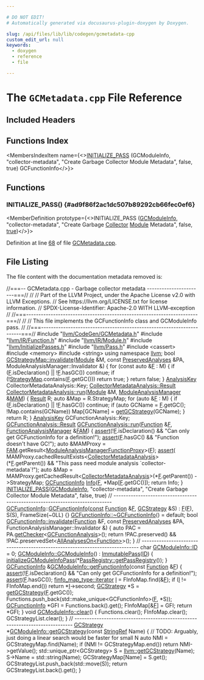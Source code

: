 ```yaml
---

# DO NOT EDIT!
# Automatically generated via docusaurus-plugin-doxygen by Doxygen.

slug: /api/files/lib/lib/codegen/gcmetadata-cpp
custom_edit_url: null
keywords:
  - doxygen
  - reference
  - file

---
```





# The `GCMetadata.cpp` File Reference

<DoxygenPage pluginConfig={pluginConfig}>



## Included Headers

<IncludesList>
<IncludesListItem
  filePath="llvm/CodeGen/GCMetadata.h"
  permalink="/docs/api/files/include/include/llvm/include/llvm/codegen/gcmetadata-h"
  isLocal="true" />
<IncludesListItem
  filePath="llvm/IR/Function.h"
  permalink="/docs/api/files/include/include/llvm/include/llvm/ir/function-h"
  isLocal="true" />
<IncludesListItem
  filePath="llvm/IR/Module.h"
  permalink="/docs/api/files/include/include/llvm/include/llvm/ir/module-h"
  isLocal="true" />
<IncludesListItem
  filePath="llvm/InitializePasses.h"
  permalink="/docs/api/files/include/include/llvm/initializepasses-h"
  isLocal="true" />
<IncludesListItem
  filePath="llvm/Pass.h"
  permalink="/docs/api/files/include/include/llvm/pass-h"
  isLocal="true" />
<IncludesListItem
  filePath="cassert"
  permalink=""
  isLocal="false" />
<IncludesListItem
  filePath="memory"
  permalink=""
  isLocal="false" />
<IncludesListItem
  filePath="string"
  permalink=""
  isLocal="false" />
</IncludesList>

## Functions Index

<MembersIndex>

<MembersIndexItem
  name={<><a href="#ad9f86f2ac1dc507b89292cb66fec0ef6">INITIALIZE&#95;PASS</a> (GCModuleInfo, &quot;collector-metadata&quot;, &quot;Create Garbage Collector Module Metadata&quot;, false, true) GCFunctionInfo</>}>
</MembersIndexItem>

</MembersIndex>


<SectionDefinition>

## Functions

### INITIALIZE&#95;PASS() {#ad9f86f2ac1dc507b89292cb66fec0ef6}

<MemberDefinition
  prototype={<>INITIALIZE&#95;PASS (<a href="/docs/api/classes/llvm/gcmoduleinfo">GCModuleInfo</a>, &quot;collector-metadata&quot;, &quot;Create Garbage <a href="/docs/api/files/lib/lib/codegen/regusageinfocollector-cpp/#a56152063c87e42d184c62fab1f3b0481">Collector</a> <a href="/docs/api/classes/llvm/module">Module</a> Metadata&quot;, false, <a href="/docs/api/files/lib/lib/analysis/basicaliasanalysis-cpp/#af6d5cafbdfc5313e65d990120021a3ec">true</a>)</>}>

Definition at line <a href="#l00068">68</a> of file <a href="/docs/api/files/lib/lib/codegen/gcmetadata-cpp">GCMetadata.cpp</a>.
</MemberDefinition>

</SectionDefinition>

## File Listing

The file content with the documentation metadata removed is:

<ProgramListing>

<Link id="l00001" /><CodeLine lineNumber="1"><Highlight kind="comment">//===-- GCMetadata.cpp - Garbage collector metadata -----------------------===//</Highlight><Highlight kind="normal"></Highlight></CodeLine>
<Link id="l00002" /><CodeLine lineNumber="2"><Highlight kind="normal"></Highlight><Highlight kind="comment">//</Highlight><Highlight kind="normal"></Highlight></CodeLine>
<Link id="l00003" /><CodeLine lineNumber="3"><Highlight kind="normal"></Highlight><Highlight kind="comment">// Part of the LLVM Project, under the Apache License v2.0 with LLVM Exceptions.</Highlight><Highlight kind="normal"></Highlight></CodeLine>
<Link id="l00004" /><CodeLine lineNumber="4"><Highlight kind="normal"></Highlight><Highlight kind="comment">// See https://llvm.org/LICENSE.txt for license information.</Highlight><Highlight kind="normal"></Highlight></CodeLine>
<Link id="l00005" /><CodeLine lineNumber="5"><Highlight kind="normal"></Highlight><Highlight kind="comment">// SPDX-License-Identifier: Apache-2.0 WITH LLVM-exception</Highlight><Highlight kind="normal"></Highlight></CodeLine>
<Link id="l00006" /><CodeLine lineNumber="6"><Highlight kind="normal"></Highlight><Highlight kind="comment">//</Highlight><Highlight kind="normal"></Highlight></CodeLine>
<Link id="l00007" /><CodeLine lineNumber="7"><Highlight kind="normal"></Highlight><Highlight kind="comment">//===----------------------------------------------------------------------===//</Highlight><Highlight kind="normal"></Highlight></CodeLine>
<Link id="l00008" /><CodeLine lineNumber="8"><Highlight kind="normal"></Highlight><Highlight kind="comment">//</Highlight><Highlight kind="normal"></Highlight></CodeLine>
<Link id="l00009" /><CodeLine lineNumber="9"><Highlight kind="normal"></Highlight><Highlight kind="comment">// This file implements the GCFunctionInfo class and GCModuleInfo pass.</Highlight><Highlight kind="normal"></Highlight></CodeLine>
<Link id="l00010" /><CodeLine lineNumber="10"><Highlight kind="normal"></Highlight><Highlight kind="comment">//</Highlight><Highlight kind="normal"></Highlight></CodeLine>
<Link id="l00011" /><CodeLine lineNumber="11"><Highlight kind="normal"></Highlight><Highlight kind="comment">//===----------------------------------------------------------------------===//</Highlight><Highlight kind="normal"></Highlight></CodeLine>
<Link id="l00012" /><CodeLine lineNumber="12"><Highlight kind="normal"></Highlight></CodeLine>
<Link id="l00013" /><CodeLine lineNumber="13"><Highlight kind="normal"></Highlight><Highlight kind="preprocessor">#include &quot;<a href="/docs/api/files/include/include/llvm/include/llvm/codegen/gcmetadata-h">llvm/CodeGen/GCMetadata.h</a>&quot;</Highlight><Highlight kind="normal"></Highlight></CodeLine>
<Link id="l00014" /><CodeLine lineNumber="14"><Highlight kind="normal"></Highlight><Highlight kind="preprocessor">#include &quot;<a href="/docs/api/files/include/include/llvm/include/llvm/ir/function-h">llvm/IR/Function.h</a>&quot;</Highlight><Highlight kind="normal"></Highlight></CodeLine>
<Link id="l00015" /><CodeLine lineNumber="15"><Highlight kind="normal"></Highlight><Highlight kind="preprocessor">#include &quot;<a href="/docs/api/files/include/include/llvm/include/llvm/ir/module-h">llvm/IR/Module.h</a>&quot;</Highlight><Highlight kind="normal"></Highlight></CodeLine>
<Link id="l00016" /><CodeLine lineNumber="16"><Highlight kind="normal"></Highlight><Highlight kind="preprocessor">#include &quot;<a href="/docs/api/files/include/include/llvm/initializepasses-h">llvm/InitializePasses.h</a>&quot;</Highlight><Highlight kind="normal"></Highlight></CodeLine>
<Link id="l00017" /><CodeLine lineNumber="17"><Highlight kind="normal"></Highlight><Highlight kind="preprocessor">#include &quot;<a href="/docs/api/files/include/include/llvm/pass-h">llvm/Pass.h</a>&quot;</Highlight><Highlight kind="normal"></Highlight></CodeLine>
<Link id="l00018" /><CodeLine lineNumber="18"><Highlight kind="normal"></Highlight><Highlight kind="preprocessor">#include &lt;cassert&gt;</Highlight><Highlight kind="normal"></Highlight></CodeLine>
<Link id="l00019" /><CodeLine lineNumber="19"><Highlight kind="normal"></Highlight><Highlight kind="preprocessor">#include &lt;memory&gt;</Highlight><Highlight kind="normal"></Highlight></CodeLine>
<Link id="l00020" /><CodeLine lineNumber="20"><Highlight kind="normal"></Highlight><Highlight kind="preprocessor">#include &lt;string&gt;</Highlight><Highlight kind="normal"></Highlight></CodeLine>
<Link id="l00021" /><CodeLine lineNumber="21"><Highlight kind="normal"></Highlight></CodeLine>
<Link id="l00022" /><CodeLine lineNumber="22"><Highlight kind="normal"></Highlight><Highlight kind="keyword">using namespace </Highlight><Highlight kind="normal"><a href="/docs/api/namespaces/llvm">llvm</a>;</Highlight></CodeLine>
<Link id="l00023" /><CodeLine lineNumber="23"><Highlight kind="normal"></Highlight></CodeLine>
<Link id="l00024" /><CodeLine lineNumber="24" lineLink="/docs/api/structs/llvm/gcstrategymap/#a7b328e79a2ddef5a56f77b746eedfc78"><Highlight kind="normal"></Highlight><Highlight kind="keywordtype">bool</Highlight><Highlight kind="normal"> <a href="/docs/api/structs/llvm/gcstrategymap/#a7b328e79a2ddef5a56f77b746eedfc78">GCStrategyMap::invalidate</a>(<a href="/docs/api/classes/llvm/module">Module</a> &amp;M, </Highlight><Highlight kind="keyword">const</Highlight><Highlight kind="normal"> <a href="/docs/api/classes/llvm/preservedanalyses">PreservedAnalyses</a> &amp;PA,</Highlight></CodeLine>
<Link id="l00025" /><CodeLine lineNumber="25"><Highlight kind="normal">                               ModuleAnalysisManager::Invalidator &amp;) &#123;</Highlight></CodeLine>
<Link id="l00026" /><CodeLine lineNumber="26"><Highlight kind="normal">  </Highlight><Highlight kind="keywordflow">for</Highlight><Highlight kind="normal"> (</Highlight><Highlight kind="keyword">const</Highlight><Highlight kind="normal"> </Highlight><Highlight kind="keyword">auto</Highlight><Highlight kind="normal"> &amp;<a href="/docs/api/files/lib/lib/support/md5-cpp/#a96d73bbd7af15cb1fc38c3f4a3bd82e9">F</a> : M) &#123;</Highlight></CodeLine>
<Link id="l00027" /><CodeLine lineNumber="27"><Highlight kind="normal">    </Highlight><Highlight kind="keywordflow">if</Highlight><Highlight kind="normal"> (<a href="/docs/api/files/lib/lib/support/md5-cpp/#a96d73bbd7af15cb1fc38c3f4a3bd82e9">F</a>.isDeclaration() || !<a href="/docs/api/files/lib/lib/support/md5-cpp/#a96d73bbd7af15cb1fc38c3f4a3bd82e9">F</a>.hasGC())</Highlight></CodeLine>
<Link id="l00028" /><CodeLine lineNumber="28"><Highlight kind="normal">      </Highlight><Highlight kind="keywordflow">continue</Highlight><Highlight kind="normal">;</Highlight></CodeLine>
<Link id="l00029" /><CodeLine lineNumber="29"><Highlight kind="normal">    </Highlight><Highlight kind="keywordflow">if</Highlight><Highlight kind="normal"> (!<a href="/docs/api/structs/llvm/gcstrategymap/#ae854c4d1fdad10fff95dcbc48cb2f8db">StrategyMap</a>.contains(<a href="/docs/api/files/lib/lib/support/md5-cpp/#a96d73bbd7af15cb1fc38c3f4a3bd82e9">F</a>.getGC()))</Highlight></CodeLine>
<Link id="l00030" /><CodeLine lineNumber="30"><Highlight kind="normal">      </Highlight><Highlight kind="keywordflow">return</Highlight><Highlight kind="normal"> </Highlight><Highlight kind="keyword">true</Highlight><Highlight kind="normal">;</Highlight></CodeLine>
<Link id="l00031" /><CodeLine lineNumber="31"><Highlight kind="normal">  &#125;</Highlight></CodeLine>
<Link id="l00032" /><CodeLine lineNumber="32"><Highlight kind="normal">  </Highlight><Highlight kind="keywordflow">return</Highlight><Highlight kind="normal"> </Highlight><Highlight kind="keyword">false</Highlight><Highlight kind="normal">;</Highlight></CodeLine>
<Link id="l00033" /><CodeLine lineNumber="33"><Highlight kind="normal">&#125;</Highlight></CodeLine>
<Link id="l00034" /><CodeLine lineNumber="34"><Highlight kind="normal"></Highlight></CodeLine>
<Link id="l00035" /><CodeLine lineNumber="35"><Highlight kind="normal"><a href="/docs/api/structs/llvm/analysiskey">AnalysisKey</a> CollectorMetadataAnalysis::Key;</Highlight></CodeLine>
<Link id="l00036" /><CodeLine lineNumber="36"><Highlight kind="normal"></Highlight></CodeLine>
<Link id="l00037" /><CodeLine lineNumber="37"><Highlight kind="normal"><a href="/docs/api/classes/llvm/collectormetadataanalysis/#aff02938794ffe5e189da9c91c6505f96">CollectorMetadataAnalysis::Result</a></Highlight></CodeLine>
<Link id="l00038" /><CodeLine lineNumber="38" lineLink="/docs/api/classes/llvm/collectormetadataanalysis/#a940b13e06cb50e4d5b4ca391dc16e190"><Highlight kind="normal"><a href="/docs/api/classes/llvm/collectormetadataanalysis/#a940b13e06cb50e4d5b4ca391dc16e190">CollectorMetadataAnalysis::run</a>(<a href="/docs/api/classes/llvm/module">Module</a> &amp;M, <a href="/docs/api/namespaces/llvm/#af9c9208365fd9ce11392b4d79485e259">ModuleAnalysisManager</a> &amp;<a href="/docs/api/files/lib/lib/passes/passbuilderbindings-cpp/#a85bddafa659a93a7a67c9094648259be">MAM</a>) &#123;</Highlight></CodeLine>
<Link id="l00039" /><CodeLine lineNumber="39"><Highlight kind="normal">  <a href="/docs/api/classes/llvm/collectormetadataanalysis/#aff02938794ffe5e189da9c91c6505f96">Result</a> R;</Highlight></CodeLine>
<Link id="l00040" /><CodeLine lineNumber="40"><Highlight kind="normal">  </Highlight><Highlight kind="keyword">auto</Highlight><Highlight kind="normal"> &amp;Map = R.StrategyMap;</Highlight></CodeLine>
<Link id="l00041" /><CodeLine lineNumber="41"><Highlight kind="normal">  </Highlight><Highlight kind="keywordflow">for</Highlight><Highlight kind="normal"> (</Highlight><Highlight kind="keyword">auto</Highlight><Highlight kind="normal"> &amp;<a href="/docs/api/files/lib/lib/support/md5-cpp/#a96d73bbd7af15cb1fc38c3f4a3bd82e9">F</a> : M) &#123;</Highlight></CodeLine>
<Link id="l00042" /><CodeLine lineNumber="42"><Highlight kind="normal">    </Highlight><Highlight kind="keywordflow">if</Highlight><Highlight kind="normal"> (<a href="/docs/api/files/lib/lib/support/md5-cpp/#a96d73bbd7af15cb1fc38c3f4a3bd82e9">F</a>.isDeclaration() || !<a href="/docs/api/files/lib/lib/support/md5-cpp/#a96d73bbd7af15cb1fc38c3f4a3bd82e9">F</a>.hasGC())</Highlight></CodeLine>
<Link id="l00043" /><CodeLine lineNumber="43"><Highlight kind="normal">      </Highlight><Highlight kind="keywordflow">continue</Highlight><Highlight kind="normal">;</Highlight></CodeLine>
<Link id="l00044" /><CodeLine lineNumber="44"><Highlight kind="normal">    </Highlight><Highlight kind="keywordflow">if</Highlight><Highlight kind="normal"> (</Highlight><Highlight kind="keyword">auto</Highlight><Highlight kind="normal"> GCName = <a href="/docs/api/files/lib/lib/support/md5-cpp/#a96d73bbd7af15cb1fc38c3f4a3bd82e9">F</a>.getGC(); !Map.contains(GCName))</Highlight></CodeLine>
<Link id="l00045" /><CodeLine lineNumber="45"><Highlight kind="normal">      Map&#91;GCName&#93; = <a href="/docs/api/namespaces/llvm/#ac94cf747f5fb3d8bef69ba5168873f55">getGCStrategy</a>(GCName);</Highlight></CodeLine>
<Link id="l00046" /><CodeLine lineNumber="46"><Highlight kind="normal">  &#125;</Highlight></CodeLine>
<Link id="l00047" /><CodeLine lineNumber="47"><Highlight kind="normal">  </Highlight><Highlight kind="keywordflow">return</Highlight><Highlight kind="normal"> R;</Highlight></CodeLine>
<Link id="l00048" /><CodeLine lineNumber="48"><Highlight kind="normal">&#125;</Highlight></CodeLine>
<Link id="l00049" /><CodeLine lineNumber="49"><Highlight kind="normal"></Highlight></CodeLine>
<Link id="l00050" /><CodeLine lineNumber="50"><Highlight kind="normal"><a href="/docs/api/structs/llvm/analysiskey">AnalysisKey</a> GCFunctionAnalysis::Key;</Highlight></CodeLine>
<Link id="l00051" /><CodeLine lineNumber="51"><Highlight kind="normal"></Highlight></CodeLine>
<Link id="l00052" /><CodeLine lineNumber="52"><Highlight kind="normal"><a href="/docs/api/classes/llvm/gcfunctionanalysis/#a9cd44a3959b8566b1d2e9e808a223360">GCFunctionAnalysis::Result</a></Highlight></CodeLine>
<Link id="l00053" /><CodeLine lineNumber="53" lineLink="/docs/api/classes/llvm/gcfunctionanalysis/#ac5aa6845030bc914c7c26ab65e25984e"><Highlight kind="normal"><a href="/docs/api/classes/llvm/gcfunctionanalysis/#ac5aa6845030bc914c7c26ab65e25984e">GCFunctionAnalysis::run</a>(<a href="/docs/api/classes/llvm/function">Function</a> &amp;<a href="/docs/api/files/lib/lib/support/md5-cpp/#a96d73bbd7af15cb1fc38c3f4a3bd82e9">F</a>, <a href="/docs/api/namespaces/llvm/#adce09a5a0de0e3177eb00e932734af2f">FunctionAnalysisManager</a> &amp;<a href="/docs/api/files/lib/lib/passes/passbuilderbindings-cpp/#a83c7e5ca51099e4efa895791a02fb0ed">FAM</a>) &#123;</Highlight></CodeLine>
<Link id="l00054" /><CodeLine lineNumber="54"><Highlight kind="normal">  <a href="/docs/api/files/lib/lib/target/lib/target/amdgpu/silowercontrolflow-cpp/#a4868c5d81c5ccc98c47aeab6244346a0">assert</a>(!<a href="/docs/api/files/lib/lib/support/md5-cpp/#a96d73bbd7af15cb1fc38c3f4a3bd82e9">F</a>.isDeclaration() &amp;&amp; </Highlight><Highlight kind="stringliteral">&quot;Can only get GCFunctionInfo for a definition!&quot;</Highlight><Highlight kind="normal">);</Highlight></CodeLine>
<Link id="l00055" /><CodeLine lineNumber="55"><Highlight kind="normal">  <a href="/docs/api/files/lib/lib/target/lib/target/amdgpu/silowercontrolflow-cpp/#a4868c5d81c5ccc98c47aeab6244346a0">assert</a>(<a href="/docs/api/files/lib/lib/support/md5-cpp/#a96d73bbd7af15cb1fc38c3f4a3bd82e9">F</a>.hasGC() &amp;&amp; </Highlight><Highlight kind="stringliteral">&quot;Function doesn&#39;t have GC!&quot;</Highlight><Highlight kind="normal">);</Highlight></CodeLine>
<Link id="l00056" /><CodeLine lineNumber="56"><Highlight kind="normal"></Highlight></CodeLine>
<Link id="l00057" /><CodeLine lineNumber="57"><Highlight kind="normal">  </Highlight><Highlight kind="keyword">auto</Highlight><Highlight kind="normal"> &amp;MAMProxy = <a href="/docs/api/files/lib/lib/passes/passbuilderbindings-cpp/#a83c7e5ca51099e4efa895791a02fb0ed">FAM</a>.getResult&lt;<a href="/docs/api/namespaces/llvm/#a2b0ee73723ccffec457f8712220b0c25">ModuleAnalysisManagerFunctionProxy</a>&gt;(<a href="/docs/api/files/lib/lib/support/md5-cpp/#a96d73bbd7af15cb1fc38c3f4a3bd82e9">F</a>);</Highlight></CodeLine>
<Link id="l00058" /><CodeLine lineNumber="58"><Highlight kind="normal">  <a href="/docs/api/files/lib/lib/target/lib/target/amdgpu/silowercontrolflow-cpp/#a4868c5d81c5ccc98c47aeab6244346a0">assert</a>(</Highlight></CodeLine>
<Link id="l00059" /><CodeLine lineNumber="59"><Highlight kind="normal">      MAMProxy.cachedResultExists&lt;<a href="/docs/api/classes/llvm/collectormetadataanalysis">CollectorMetadataAnalysis</a>&gt;(&#42;<a href="/docs/api/files/lib/lib/support/md5-cpp/#a96d73bbd7af15cb1fc38c3f4a3bd82e9">F</a>.getParent()) &amp;&amp;</Highlight></CodeLine>
<Link id="l00060" /><CodeLine lineNumber="60"><Highlight kind="normal">      </Highlight><Highlight kind="stringliteral">&quot;This pass need module analysis &#96;collector-metadata&#96;!&quot;</Highlight><Highlight kind="normal">);</Highlight></CodeLine>
<Link id="l00061" /><CodeLine lineNumber="61"><Highlight kind="normal">  </Highlight><Highlight kind="keyword">auto</Highlight><Highlight kind="normal"> &amp;Map =</Highlight></CodeLine>
<Link id="l00062" /><CodeLine lineNumber="62"><Highlight kind="normal">      MAMProxy.getCachedResult&lt;<a href="/docs/api/classes/llvm/collectormetadataanalysis">CollectorMetadataAnalysis</a>&gt;(&#42;<a href="/docs/api/files/lib/lib/support/md5-cpp/#a96d73bbd7af15cb1fc38c3f4a3bd82e9">F</a>.getParent())</Highlight></CodeLine>
<Link id="l00063" /><CodeLine lineNumber="63"><Highlight kind="normal">          -&gt;StrategyMap;</Highlight></CodeLine>
<Link id="l00064" /><CodeLine lineNumber="64"><Highlight kind="normal">  <a href="/docs/api/classes/llvm/gcfunctioninfo">GCFunctionInfo</a> <a href="/docs/api/files/lib/lib/codegen/lib/codegen/globalisel/cseinfo-cpp/#a75f8a8519c2c9b30e7c06dc5e256fffa">Info</a>(<a href="/docs/api/files/lib/lib/support/md5-cpp/#a96d73bbd7af15cb1fc38c3f4a3bd82e9">F</a>, &#42;Map&#91;<a href="/docs/api/files/lib/lib/support/md5-cpp/#a96d73bbd7af15cb1fc38c3f4a3bd82e9">F</a>.getGC()&#93;);</Highlight></CodeLine>
<Link id="l00065" /><CodeLine lineNumber="65"><Highlight kind="normal">  </Highlight><Highlight kind="keywordflow">return</Highlight><Highlight kind="normal"> Info;</Highlight></CodeLine>
<Link id="l00066" /><CodeLine lineNumber="66"><Highlight kind="normal">&#125;</Highlight></CodeLine>
<Link id="l00067" /><CodeLine lineNumber="67"><Highlight kind="normal"></Highlight></CodeLine>
<Link id="l00068" /><CodeLine lineNumber="68" lineLink="#ad9f86f2ac1dc507b89292cb66fec0ef6"><Highlight kind="normal"><a href="/docs/api/files/include/include/llvm/passsupport-h/#af807c9595d50b45c0008924c4679c85c">INITIALIZE&#95;PASS</a>(<a href="/docs/api/classes/llvm/gcmoduleinfo">GCModuleInfo</a>, </Highlight><Highlight kind="stringliteral">&quot;collector-metadata&quot;</Highlight><Highlight kind="normal">,</Highlight></CodeLine>
<Link id="l00069" /><CodeLine lineNumber="69"><Highlight kind="normal">                </Highlight><Highlight kind="stringliteral">&quot;Create Garbage Collector Module Metadata&quot;</Highlight><Highlight kind="normal">, </Highlight><Highlight kind="keyword">false</Highlight><Highlight kind="normal">, </Highlight><Highlight kind="keyword">true</Highlight><Highlight kind="normal">)</Highlight></CodeLine>
<Link id="l00070" /><CodeLine lineNumber="70"><Highlight kind="normal"></Highlight></CodeLine>
<Link id="l00071" /><CodeLine lineNumber="71"><Highlight kind="normal"></Highlight><Highlight kind="comment">// -----------------------------------------------------------------------------</Highlight><Highlight kind="normal"></Highlight></CodeLine>
<Link id="l00072" /><CodeLine lineNumber="72"><Highlight kind="normal"></Highlight></CodeLine>
<Link id="l00073" /><CodeLine lineNumber="73"><Highlight kind="normal"><a href="/docs/api/classes/llvm/gcfunctioninfo">GCFunctionInfo</a>::<a href="/docs/api/classes/llvm/gcfunctioninfo">GCFunctionInfo</a>(<a href="/docs/api/files/lib/lib/target/lib/target/aarch64/aarch64promoteconstant-cpp/#a90f8350fecae261c25be85d38b451bff">const</a> <a href="/docs/api/classes/llvm/function">Function</a> &amp;<a href="/docs/api/files/lib/lib/support/md5-cpp/#a96d73bbd7af15cb1fc38c3f4a3bd82e9">F</a>, <a href="/docs/api/classes/llvm/gcstrategy">GCStrategy</a> &amp;S)</Highlight></CodeLine>
<Link id="l00074" /><CodeLine lineNumber="74"><Highlight kind="normal">    : <a href="/docs/api/files/lib/lib/support/md5-cpp/#a96d73bbd7af15cb1fc38c3f4a3bd82e9">F</a>(<a href="/docs/api/files/lib/lib/support/md5-cpp/#a96d73bbd7af15cb1fc38c3f4a3bd82e9">F</a>), S(S), FrameSize(~0LL) &#123;&#125;</Highlight></CodeLine>
<Link id="l00075" /><CodeLine lineNumber="75"><Highlight kind="normal"></Highlight></CodeLine>
<Link id="l00076" /><CodeLine lineNumber="76"><Highlight kind="normal"><a href="/docs/api/classes/llvm/gcfunctioninfo/#a5699c8284257390f67a8c8a7e318b486">GCFunctionInfo::~GCFunctionInfo</a>() = </Highlight><Highlight kind="keywordflow">default</Highlight><Highlight kind="normal">;</Highlight></CodeLine>
<Link id="l00077" /><CodeLine lineNumber="77"><Highlight kind="normal"></Highlight></CodeLine>
<Link id="l00078" /><CodeLine lineNumber="78" lineLink="/docs/api/classes/llvm/gcfunctioninfo/#a5f0d6e8c1a2258002879798734887921"><Highlight kind="normal"></Highlight><Highlight kind="keywordtype">bool</Highlight><Highlight kind="normal"> <a href="/docs/api/classes/llvm/gcfunctioninfo/#a5f0d6e8c1a2258002879798734887921">GCFunctionInfo::invalidate</a>(<a href="/docs/api/classes/llvm/function">Function</a> &amp;F, </Highlight><Highlight kind="keyword">const</Highlight><Highlight kind="normal"> <a href="/docs/api/classes/llvm/preservedanalyses">PreservedAnalyses</a> &amp;PA,</Highlight></CodeLine>
<Link id="l00079" /><CodeLine lineNumber="79"><Highlight kind="normal">                                FunctionAnalysisManager::Invalidator &amp;) &#123;</Highlight></CodeLine>
<Link id="l00080" /><CodeLine lineNumber="80"><Highlight kind="normal">  </Highlight><Highlight kind="keyword">auto</Highlight><Highlight kind="normal"> PAC = PA.<a href="/docs/api/classes/llvm/preservedanalyses/#aa7a1b769f9c57010cc41d9c3bb9d39c6">getChecker</a>&lt;<a href="/docs/api/classes/llvm/gcfunctionanalysis">GCFunctionAnalysis</a>&gt;();</Highlight></CodeLine>
<Link id="l00081" /><CodeLine lineNumber="81"><Highlight kind="normal">  </Highlight><Highlight kind="keywordflow">return</Highlight><Highlight kind="normal"> !PAC.preserved() &amp;&amp; !PAC.preservedSet&lt;<a href="/docs/api/classes/llvm/allanalyseson">AllAnalysesOn&lt;Function&gt;</a>&gt;();</Highlight></CodeLine>
<Link id="l00082" /><CodeLine lineNumber="82"><Highlight kind="normal">&#125;</Highlight></CodeLine>
<Link id="l00083" /><CodeLine lineNumber="83"><Highlight kind="normal"></Highlight></CodeLine>
<Link id="l00084" /><CodeLine lineNumber="84"><Highlight kind="normal"></Highlight><Highlight kind="comment">// -----------------------------------------------------------------------------</Highlight><Highlight kind="normal"></Highlight></CodeLine>
<Link id="l00085" /><CodeLine lineNumber="85"><Highlight kind="normal"></Highlight></CodeLine>
<Link id="l00086" /><CodeLine lineNumber="86"><Highlight kind="normal"></Highlight><Highlight kind="keywordtype">char</Highlight><Highlight kind="normal"> <a href="/docs/api/classes/llvm/gcmoduleinfo/#a7ede183e80b15de0ddc61e80892fd0ca">GCModuleInfo::ID</a> = 0;</Highlight></CodeLine>
<Link id="l00087" /><CodeLine lineNumber="87"><Highlight kind="normal"></Highlight></CodeLine>
<Link id="l00088" /><CodeLine lineNumber="88" lineLink="/docs/api/classes/llvm/gcmoduleinfo/#aef9a20d9d1ca159dbb4419dc2b964e0d"><Highlight kind="normal"><a href="/docs/api/classes/llvm/gcmoduleinfo/#aef9a20d9d1ca159dbb4419dc2b964e0d">GCModuleInfo::GCModuleInfo</a>() : <a href="/docs/api/classes/llvm/immutablepass/#a4d664099280bb09275254d64c329d25d">ImmutablePass</a>(<a href="/docs/api/classes/llvm/gcmoduleinfo/#a7ede183e80b15de0ddc61e80892fd0ca">ID</a>) &#123;</Highlight></CodeLine>
<Link id="l00089" /><CodeLine lineNumber="89"><Highlight kind="normal">  <a href="/docs/api/namespaces/llvm/#a7c3c64daeddcc57785e85d30f13b1e55">initializeGCModuleInfoPass</a>(&#42;<a href="/docs/api/classes/llvm/passregistry/#a05a729900b76c89e808c6c3094921b2f">PassRegistry::getPassRegistry</a>());</Highlight></CodeLine>
<Link id="l00090" /><CodeLine lineNumber="90"><Highlight kind="normal">&#125;</Highlight></CodeLine>
<Link id="l00091" /><CodeLine lineNumber="91"><Highlight kind="normal"></Highlight></CodeLine>
<Link id="l00092" /><CodeLine lineNumber="92" lineLink="/docs/api/classes/llvm/gcmoduleinfo/#a358e88db4412de1a07bf6714c545ce06"><Highlight kind="normal"><a href="/docs/api/classes/llvm/gcfunctioninfo">GCFunctionInfo</a> &amp;<a href="/docs/api/classes/llvm/gcmoduleinfo/#a358e88db4412de1a07bf6714c545ce06">GCModuleInfo::getFunctionInfo</a>(</Highlight><Highlight kind="keyword">const</Highlight><Highlight kind="normal"> <a href="/docs/api/classes/llvm/function">Function</a> &amp;<a href="/docs/api/files/lib/lib/support/md5-cpp/#a96d73bbd7af15cb1fc38c3f4a3bd82e9">F</a>) &#123;</Highlight></CodeLine>
<Link id="l00093" /><CodeLine lineNumber="93"><Highlight kind="normal">  <a href="/docs/api/files/lib/lib/target/lib/target/amdgpu/silowercontrolflow-cpp/#a4868c5d81c5ccc98c47aeab6244346a0">assert</a>(!<a href="/docs/api/files/lib/lib/support/md5-cpp/#a96d73bbd7af15cb1fc38c3f4a3bd82e9">F</a>.isDeclaration() &amp;&amp; </Highlight><Highlight kind="stringliteral">&quot;Can only get GCFunctionInfo for a definition!&quot;</Highlight><Highlight kind="normal">);</Highlight></CodeLine>
<Link id="l00094" /><CodeLine lineNumber="94"><Highlight kind="normal">  <a href="/docs/api/files/lib/lib/target/lib/target/amdgpu/silowercontrolflow-cpp/#a4868c5d81c5ccc98c47aeab6244346a0">assert</a>(<a href="/docs/api/files/lib/lib/support/md5-cpp/#a96d73bbd7af15cb1fc38c3f4a3bd82e9">F</a>.hasGC());</Highlight></CodeLine>
<Link id="l00095" /><CodeLine lineNumber="95"><Highlight kind="normal"></Highlight></CodeLine>
<Link id="l00096" /><CodeLine lineNumber="96"><Highlight kind="normal">  <a href="/docs/api/classes/llvm/densemapbase/#a214e872d61db2ea8cb023f127cafd0b9">finfo&#95;map&#95;type::iterator</a> <a href="/docs/api/files/lib/lib/support/md5-cpp/#ac0eafdc9ee161b71e7af98af736952fd">I</a> = FInfoMap.find(&amp;<a href="/docs/api/files/lib/lib/support/md5-cpp/#a96d73bbd7af15cb1fc38c3f4a3bd82e9">F</a>);</Highlight></CodeLine>
<Link id="l00097" /><CodeLine lineNumber="97"><Highlight kind="normal">  </Highlight><Highlight kind="keywordflow">if</Highlight><Highlight kind="normal"> (<a href="/docs/api/files/lib/lib/support/md5-cpp/#ac0eafdc9ee161b71e7af98af736952fd">I</a> != FInfoMap.end())</Highlight></CodeLine>
<Link id="l00098" /><CodeLine lineNumber="98"><Highlight kind="normal">    </Highlight><Highlight kind="keywordflow">return</Highlight><Highlight kind="normal"> &#42;<a href="/docs/api/files/lib/lib/support/md5-cpp/#ac0eafdc9ee161b71e7af98af736952fd">I</a>-&gt;second;</Highlight></CodeLine>
<Link id="l00099" /><CodeLine lineNumber="99"><Highlight kind="normal"></Highlight></CodeLine>
<Link id="l00100" /><CodeLine lineNumber="100"><Highlight kind="normal">  <a href="/docs/api/classes/llvm/gcstrategy">GCStrategy</a> &#42;S = <a href="/docs/api/classes/llvm/gcmoduleinfo/#abcc9f954d1d685f041f63c4abb1cf574">getGCStrategy</a>(<a href="/docs/api/files/lib/lib/support/md5-cpp/#a96d73bbd7af15cb1fc38c3f4a3bd82e9">F</a>.getGC());</Highlight></CodeLine>
<Link id="l00101" /><CodeLine lineNumber="101"><Highlight kind="normal">  Functions.push&#95;back(std::make&#95;unique&lt;GCFunctionInfo&gt;(<a href="/docs/api/files/lib/lib/support/md5-cpp/#a96d73bbd7af15cb1fc38c3f4a3bd82e9">F</a>, &#42;S));</Highlight></CodeLine>
<Link id="l00102" /><CodeLine lineNumber="102"><Highlight kind="normal">  <a href="/docs/api/classes/llvm/gcfunctioninfo">GCFunctionInfo</a> &#42;GFI = Functions.back().get();</Highlight></CodeLine>
<Link id="l00103" /><CodeLine lineNumber="103"><Highlight kind="normal">  FInfoMap&#91;&amp;<a href="/docs/api/files/lib/lib/support/md5-cpp/#a96d73bbd7af15cb1fc38c3f4a3bd82e9">F</a>&#93; = GFI;</Highlight></CodeLine>
<Link id="l00104" /><CodeLine lineNumber="104"><Highlight kind="normal">  </Highlight><Highlight kind="keywordflow">return</Highlight><Highlight kind="normal"> &#42;GFI;</Highlight></CodeLine>
<Link id="l00105" /><CodeLine lineNumber="105"><Highlight kind="normal">&#125;</Highlight></CodeLine>
<Link id="l00106" /><CodeLine lineNumber="106"><Highlight kind="normal"></Highlight></CodeLine>
<Link id="l00107" /><CodeLine lineNumber="107" lineLink="/docs/api/classes/llvm/gcmoduleinfo/#a9f011533f40036b03346c18dab170d7e"><Highlight kind="normal"></Highlight><Highlight kind="keywordtype">void</Highlight><Highlight kind="normal"> <a href="/docs/api/classes/llvm/gcmoduleinfo/#a9f011533f40036b03346c18dab170d7e">GCModuleInfo::clear</a>() &#123;</Highlight></CodeLine>
<Link id="l00108" /><CodeLine lineNumber="108"><Highlight kind="normal">  Functions.clear();</Highlight></CodeLine>
<Link id="l00109" /><CodeLine lineNumber="109"><Highlight kind="normal">  FInfoMap.clear();</Highlight></CodeLine>
<Link id="l00110" /><CodeLine lineNumber="110"><Highlight kind="normal">  GCStrategyList.clear();</Highlight></CodeLine>
<Link id="l00111" /><CodeLine lineNumber="111"><Highlight kind="normal">&#125;</Highlight></CodeLine>
<Link id="l00112" /><CodeLine lineNumber="112"><Highlight kind="normal"></Highlight></CodeLine>
<Link id="l00113" /><CodeLine lineNumber="113"><Highlight kind="normal"></Highlight><Highlight kind="comment">// -----------------------------------------------------------------------------</Highlight><Highlight kind="normal"></Highlight></CodeLine>
<Link id="l00114" /><CodeLine lineNumber="114"><Highlight kind="normal"></Highlight></CodeLine>
<Link id="l00115" /><CodeLine lineNumber="115" lineLink="/docs/api/classes/llvm/gcmoduleinfo/#abcc9f954d1d685f041f63c4abb1cf574"><Highlight kind="normal"><a href="/docs/api/classes/llvm/gcstrategy">GCStrategy</a> &#42;<a href="/docs/api/classes/llvm/gcmoduleinfo/#abcc9f954d1d685f041f63c4abb1cf574">GCModuleInfo::getGCStrategy</a>(</Highlight><Highlight kind="keyword">const</Highlight><Highlight kind="normal"> <a href="/docs/api/classes/llvm/stringref">StringRef</a> Name) &#123;</Highlight></CodeLine>
<Link id="l00116" /><CodeLine lineNumber="116"><Highlight kind="normal">  </Highlight><Highlight kind="comment">// TODO: Arguably, just doing a linear search would be faster for small N</Highlight><Highlight kind="normal"></Highlight></CodeLine>
<Link id="l00117" /><CodeLine lineNumber="117"><Highlight kind="normal">  </Highlight><Highlight kind="keyword">auto</Highlight><Highlight kind="normal"> NMI = GCStrategyMap.find(Name);</Highlight></CodeLine>
<Link id="l00118" /><CodeLine lineNumber="118"><Highlight kind="normal">  </Highlight><Highlight kind="keywordflow">if</Highlight><Highlight kind="normal"> (NMI != GCStrategyMap.end())</Highlight></CodeLine>
<Link id="l00119" /><CodeLine lineNumber="119"><Highlight kind="normal">    </Highlight><Highlight kind="keywordflow">return</Highlight><Highlight kind="normal"> NMI-&gt;getValue();</Highlight></CodeLine>
<Link id="l00120" /><CodeLine lineNumber="120"><Highlight kind="normal"></Highlight></CodeLine>
<Link id="l00121" /><CodeLine lineNumber="121"><Highlight kind="normal">  std::unique&#95;ptr&lt;GCStrategy&gt; S = <a href="/docs/api/namespaces/llvm/#ac94cf747f5fb3d8bef69ba5168873f55">llvm::getGCStrategy</a>(Name);</Highlight></CodeLine>
<Link id="l00122" /><CodeLine lineNumber="122"><Highlight kind="normal">  S-&gt;Name = std::string(Name);</Highlight></CodeLine>
<Link id="l00123" /><CodeLine lineNumber="123"><Highlight kind="normal">  GCStrategyMap&#91;Name&#93; = S.get();</Highlight></CodeLine>
<Link id="l00124" /><CodeLine lineNumber="124"><Highlight kind="normal">  GCStrategyList.push&#95;back(std::move(S));</Highlight></CodeLine>
<Link id="l00125" /><CodeLine lineNumber="125"><Highlight kind="normal">  </Highlight><Highlight kind="keywordflow">return</Highlight><Highlight kind="normal"> GCStrategyList.back().get();</Highlight></CodeLine>
<Link id="l00126" /><CodeLine lineNumber="126"><Highlight kind="normal">&#125;</Highlight></CodeLine>

</ProgramListing>

</DoxygenPage>
